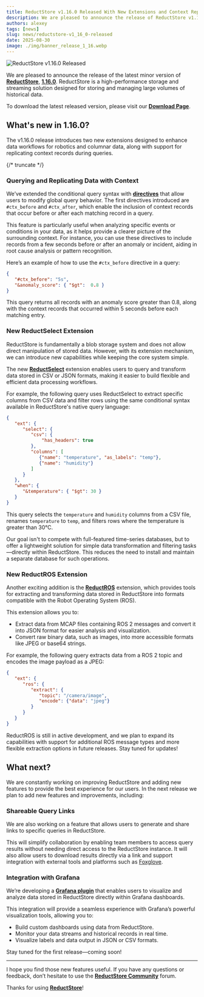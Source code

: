 ```yaml
---
title: ReductStore v1.16.0 Released With New Extensions and Context Replication
description: We are pleased to announce the release of ReductStore v1.16.0, which includes new extensions for robotics and columnar data, as well as the ability to replicate context records in queries.
authors: alexey
tags: [news]
slug: news/reductstore-v1_16_0-released
date: 2025-08-30
image: ./img/banner_release_1_16.webp
---
```


![ReductStore v1.16.0 Released](./img/banner_release_1_16.webp)

We are pleased to announce the release of the latest minor version of [**ReductStore**](/), [**1.16.0**](https://github.com/reductstore/reductstore/releases/tag/v1.16.0). ReductStore is a high-performance storage and streaming solution designed for storing and managing large volumes of historical data.

To download the latest released version, please visit our [**Download Page**](/download).

## What's new in 1.16.0?

The v1.16.0 release introduces two new extensions designed to enhance data workflows for robotics and columnar data, along with support for replicating context records during queries.

{/* truncate */}

### Querying and Replicating Data with Context

We’ve extended the conditional query syntax with **[directives](/docs/conditional-query/directives)** that allow users to modify global query behavior.
The first directives introduced are `#ctx_before` and `#ctx_after`, which enable the inclusion of context records that occur before or after each matching record in a query.

This feature is particularly useful when analyzing specific events or conditions in your data, as it helps provide a clearer picture of the surrounding context. For instance, you can use these directives to include records from a few seconds before or after an anomaly or incident, aiding in root cause analysis or pattern recognition.

Here’s an example of how to use the `#ctx_before` directive in a query:

```json
{
   "#ctx_before": "5s",
   "&anomaly_score": { "$gt":  0.8 }
}
```

This query returns all records with an anomaly score greater than 0.8, along with the context records that occurred within 5 seconds before each matching entry.

### New ReductSelect Extension

ReductStore is fundamentally a blob storage system and does not allow direct manipulation of stored data. However, with its extension mechanism, we can introduce new capabilities while keeping the core system simple.

The new [**ReductSelect**](/docs/extensions/official/select-ext) extension enables users to query and transform data stored in CSV or JSON formats, making it easier to build flexible and efficient data processing workflows.

For example, the following query uses ReductSelect to extract specific columns from CSV data and filter rows using the same conditional syntax available in ReductStore's native query language:

```json
{
   "ext": {
      "select": {
         "csv": {
             "has_headers": true
         },
         "columns": [
            {"name": "temperature", "as_labels": "temp"},
            {"name": "humidity"}
         ]
      }
   },
   "when": {
      "&temperature": { "$gt": 30 }
   }
}
```

This query selects the `temperature` and `humidity` columns from a CSV file, renames `temperature` to `temp`, and filters rows where the temperature is greater than 30°C.

Our goal isn't to compete with full-featured time-series databases, but to offer a lightweight solution for simple data transformation and filtering tasks—directly within ReductStore. This reduces the need to install and maintain a separate database for such operations.

### New ReductROS Extension

Another exciting addition is the [**ReductROS**](/docs/extensions/official/ros-ext) extension, which provides tools for extracting and transforming data stored in ReductStore into formats compatible with the Robot Operating System (ROS).

This extension allows you to:
- Extract data from MCAP files containing ROS 2 messages and convert it into JSON format for easier analysis and visualization.
- Convert raw binary data, such as images, into more accessible formats like JPEG or base64 strings.

For example, the following query extracts data from a ROS 2 topic and encodes the image payload as a JPEG:

```json
{
   "ext": {
      "ros": {
         "extract": {
            "topic": "/camera/image",
            "encode": {"data": "jpeg"}
         }
      }
   }
}
```

ReductROS is still in active development, and we plan to expand its capabilities with support for additional ROS message types and more flexible extraction options in future releases.
Stay tuned for updates!

## What next?

We are constantly working on improving ReductStore and adding new features to provide the best experience for our users.
In the next release we plan to add new features and improvements, including:

### Shareable Query Links

We are also working on a feature that allows users to generate and share links to specific queries in ReductStore.

This will simplify collaboration by enabling team members to access query results without needing direct access to the ReductStore instance. It will also allow users to download results directly via a link and support integration with external tools and platforms such as [Foxglove](https://foxglove.dev).

### Integration with Grafana

We’re developing a **[Grafana plugin](https://github.com/reductstore/reduct-grafana)** that enables users to visualize and analyze data stored in ReductStore directly within Grafana dashboards.

This integration will provide a seamless experience with Grafana’s powerful visualization tools, allowing you to:
- Build custom dashboards using data from ReductStore.
- Monitor your data streams and historical records in real time.
- Visualize labels and data output in JSON or CSV formats.

Stay tuned for the first release—coming soon!

---

I hope you find those new features useful. If you have any questions or feedback, don’t hesitate to use the [**ReductStore Community**](https://community.reduct.store/signup) forum.

Thanks for using [**ReductStore**](/)!
